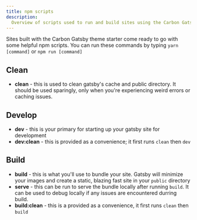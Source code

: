 ```yaml
---
title: npm scripts
description:
  Overview of scripts used to run and build sites using the Carbon Gatsby theme
---
```


<PageDescription>

Sites built with the Carbon Gatsby theme starter come ready to go with some
helpful npm scripts. You can run these commands by typing `yarn [command]` or
`npm run [command]`

</PageDescription>

## Clean

- **clean** - this is used to clean gatsby's cache and public directory. It
  should be used sparingly, only when you're experiencing weird errors or
  caching issues.

## Develop

- **dev** - this is your primary for starting up your gatsby site for
  development
- **dev:clean** - this is provided as a convenience; it first runs `clean` then
  `dev`

## Build

- **build** - this is what you'll use to bundle your site. Gatsby will minimize
  your images and create a static, blazing fast site in your `public` directory
- **serve** - this can be run to serve the bundle locally after running `build`.
  It can be used to debug locally if any issues are encountered durring build.
- **build:clean** - this is a provided as a convenience, it first runs `clean`
  then `build`
